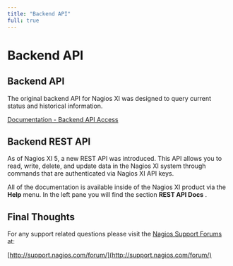 ---
title: "Backend API"
full: true
---

# Backend API

## Backend API

The original backend API for Nagios XI was designed to query current status and historical information.

[Documentation - Backend API Access](https://assets.nagios.com/downloads/nagiosxi/docs/Accessing_The_XI_Backend_API.pdf "Backend API Access")

## Backend REST API

As of Nagios XI 5, a new REST API was introduced. This API allows you to read, write, delete, and update data in the Nagios XI system through commands that are authenticated via Nagios XI API keys.

All of the documentation is available inside of the Nagios XI product via the **Help** menu. In the left pane you will find the section **REST API Docs** .

## Final Thoughts

For any support related questions please visit the [Nagios Support Forums](http://support.nagios.com/forum/) at:

[http://support.nagios.com/forum/](http://support.nagios.com/forum/)